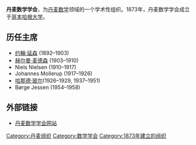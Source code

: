 '''丹麦数学学会'''，为[[丹麦|丹麦]][[数学|数学]]领域的一个学术性组织。1873年，丹麦数学学会成立于[[哥本哈根大学|哥本哈根大学]]。

== 历任主席 ==
* [[约翰·延森|约翰·延森]] (1892–1903)
* [[赫尔曼·麦德森|赫尔曼·麦德森]] (1903–1910)
* Niels Nielsen (1910–1917)
* Johannes Mollerup (1917–1926)
* [[哈那德·玻尔|哈那德·玻尔]](1926–1929, 1937–1951)
* Børge Jessen (1954–1958)

== 外部链接 ==
* [http://www.mathematics.dk 丹麦数学学会网站]{{Wayback|url=http://www.mathematics.dk/ |date=20201111181226 }}

{{欧洲数学学会}}
{{Authority control}}
[[Category:丹麦组织|Category:丹麦组织]]
[[Category:数学学会|Category:数学学会]]
[[Category:1873年建立的组织|Category:1873年建立的组织]]